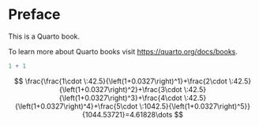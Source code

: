 # Preface {.unnumbered}

This is a Quarto book.

To learn more about Quarto books visit <https://quarto.org/docs/books>.

```r
1 + 1
```

::: callout-important
$$
\frac{\frac{1\cdot \:42.5}{\left(1+0.0327\right)^1}+\frac{2\cdot \:42.5}{\left(1+0.0327\right)^2}+\frac{3\cdot \:42.5}{\left(1+0.0327\right)^3}+\frac{4\cdot \:42.5}{\left(1+0.0327\right)^4}+\frac{5\cdot \:1042.5}{\left(1+0.0327\right)^5}}{1044.53721}=4.61828\dots 
$$
:::
